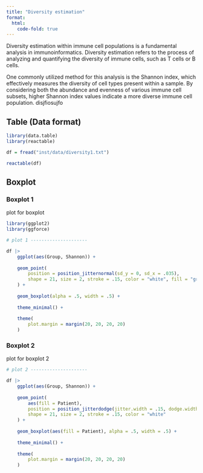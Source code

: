 ```yaml
---
title: "Diversity estimation"
format:
  html:
    code-fold: true
---
```


Diversity estimation within immune cell populations is a fundamental analysis in immunoinformatics. Diversity estimation refers to the process of analyzing and quantifying the diversity of immune cells, such as T cells or B cells. 

One commonly utilized method for this analysis is the Shannon index, which effectively measures the diversity of cell types present within a sample. By considering both the abundance and evenness of various immune cell subsets, higher Shannon index values indicate a more diverse immune cell population.
disjfiosujfo

## Table (Data format)

```r

library(data.table)
library(reactable)

df = fread("inst/data/diversity1.txt")

reactable(df)
```

## Boxplot

### Boxplot 1

plot for boxplot

```r
library(ggplot2)
library(ggforce)

# plot 1 ---------------------

df |>
    ggplot(aes(Group, Shannon)) +
    
    geom_point(
        position = position_jitternormal(sd_y = 0, sd_x = .035),
        shape = 21, size = 2, stroke = .15, color = "white", fill = "grey10"
    ) +
    
    geom_boxplot(alpha = .5, width = .5) +
    
    theme_minimal() +
    
    theme(
        plot.margin = margin(20, 20, 20, 20)
    )
```

### Boxplot 2

plot for boxplot 2

```r
# plot 2 ---------------------

df |>
    ggplot(aes(Group, Shannon)) +
    
    geom_point(
        aes(fill = Patient),
        position = position_jitterdodge(jitter.width = .15, dodge.width = .5),
        shape = 21, size = 2, stroke = .15, color = "white"
    ) +
    
    geom_boxplot(aes(fill = Patient), alpha = .5, width = .5) +
    
    theme_minimal() +
    
    theme(
        plot.margin = margin(20, 20, 20, 20)
    )
```

